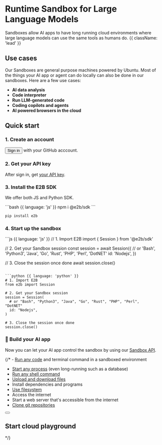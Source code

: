 

<HeroPattern />

# Runtime Sandbox for Large Language Models

Sandboxes allow AI apps to have long running cloud environments where large language models can use the same tools as humans do. {{ className: 'lead' }}

## Use cases
Our Sandboxes are general purpose machines powered by Ubuntu. Most of the things your AI app or agent can do locally can also be done in our sandboxes.
Here are a few use cases:

- **AI data analysis**
- **Code interpreter**
- **Run LLM-generated code**
- **Coding copilots and agents**
- **AI powered browsers in the cloud**

## Quick start

### 1. Create an account
<Button variant="textLink">Sign in</Button> with your GitHub acccount.

### 2. Get your API key
After sign in, get [your API key](/getting-started/api-key).

### 3. Install the E2B SDK
We offer both JS and Python SDK.

<CodeGroup isRunnable={false}>
```bash {{ language: 'js' }}
npm i @e2b/sdk
```

```bash {{ language: 'python' }}
pip install e2b
```
</CodeGroup>

### 4. Start up the sandbox
<CodeGroup isRunnable={false}>
```js {{ language: 'js' }}
// 1. Import E2B
import { Session } from '@e2b/sdk'

// 2. Get your Sandbox session
const session = await Session({
  // or 'Bash', 'Python3', 'Java', 'Go', 'Rust', 'PHP', 'Perl', 'DotNET'
  id: 'Nodejs',
})

// 3. Close the session once done
await session.close()
```

```python {{ language: 'python' }}
# 1. Import E2B
from e2b import Session

# 2. Get your Sandbox session
session = Session(
  # or "Bash", "Python3", "Java", "Go", "Rust", "PHP", "Perl", "DotNET"
  id: "Nodejs",
)

# 3. Close the session once done
session.close()
```
</CodeGroup>


### 🎉 Build your AI app

Now you can let your AI app control the sandbox by using our [Sandbox API](/sandbox/overview).

{/* - [Run any code](/agents/exec) and terminal command in a sandboxed environment
- [Start any process](/playgrounds/process) (even long-running such as a database)
- [Run any shell command](/agents/shell-commands)
- [Upload and download files](/playgrounds/filesystem#write-bytes)
- Install dependencies and programs
- [Use filesystem](/playgrounds/filesystem)
- Access the internet
- Start a web server that's accessible from the internet
- [Clone git repositories](/agents/clone-repo)

<div className="not-prose mb-16 mt-6 flex items-center gap-3">
  <Button
    href="/getting-started/installation"
    arrow="right"
    children="Getting Started"
  />
  <ButtonLoginToken />
</div>


## Start cloud playground


<CodeGroupAutoload
  path="quickstart"
  isRunnable={false}
/> */}

